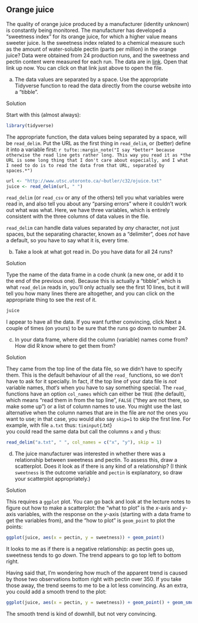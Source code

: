 ##  Orange juice


 The quality of orange juice produced by a manufacturer
(identity unknown) is constantly being monitored. The manufacturer has
developed a "sweetness index" for its orange juice, for which a
higher value means sweeter juice. Is the sweetness index related to a
chemical measure such as the amount of water-soluble pectin (parts per
million) in the
orange juice? Data were obtained from 24 production runs, and the
sweetness and pectin content were measured for each run. The data are
in [link](http://www.utsc.utoronto.ca/~butler/c32/ojuice.txt). Open that
link up now. You can click on that link just above to open the file.



(a) The data values are separated by a space. Use the appropriate
Tidyverse function to read the data directly from the course website
into a "tibble".


Solution


Start with this (almost always):

```r
library(tidyverse)
```

 

The appropriate function, the data values being separated by a space,
will be `read_delim`. Put the URL as the first thing in
`read_delim`, or (better) define it into a variable
first:
`r tufte::margin_note("I say *better* because otherwise the read line gets rather long. This way you read it as *the URL is some long thing that I don't care about especially, and I what I need to do is to read the data from that URL, separated by spaces.*")`

```r
url <- "http://www.utsc.utoronto.ca/~butler/c32/ojuice.txt"
juice <- read_delim(url, " ")
```

 

`read_delim` (or `read_csv` or any of the others) tell
you what variables were read in, and also tell you about any "parsing errors" 
where it couldn't work out what was what. Here, we have three
variables, which is entirely consistent with the three columns of data
values in the file.

`read_delim` can handle data values separated by *any*
character, not just spaces, but the separating character, known as a
"delimiter", does *not* have a default, so you have to say what
it is, every time.




(b) Take a look at what got read in. Do you
have data for all 24 runs? 


Solution


Type the name of the data frame in a code chunk (a new one, or
add it to the end of the previous one). Because this is actually
a "tibble", which is what `read_delim` reads in,
you'll only actually see the first 10 lines, but it will tell
you how many lines there are altogether, and you can click on
the appropriate thing to see the rest of it.
```r
juice
```

 

I appear to have all the data. If you want further convincing, click
Next a couple of times (on yours) to be sure that the runs go down to
number 24.



(c) In your data frame, where did the column (variable) names
come from? How did R know where to get them from?


Solution


They came from the top line of the data file, so we didn't 
have to specify them. This is the default behaviour of all the
`read_` functions, so we don't have to ask for it
specially. 
In fact, if the top line of your data file is
*not* variable names, *that's* when you have to say
something special. The `read_` functions have an
option `col_names` which can either be `TRUE`
(the default), which means "read them in from the top line",
`FALSE` ("they are not there, so make some up") or a
list of column names to use. You might use the last
alternative when the column names that are in the file are
*not* the ones you want to use; in that case, you would
also say `skip=1` to skip the first line. For example,
with file `a.txt` thus:
`timinput{`.txt}        
you could read the same data but call the columns `x` and
`y` thus:

```r
read_delim("a.txt", " ", col_names = c("x", "y"), skip = 1)
```

         



(d) The juice manufacturer was interested in whether there was a
relationship between sweetness and pectin. To assess this, draw a
scatterplot.  Does it look as if there is any kind of a
relationship? (I think `sweetness` is the outcome variable
and `pectin` is explanatory, so draw your scatterplot
appropriately.) 


Solution


This requires a `ggplot` plot. You can go back and look
at the lecture notes to figure out how to make a scatterplot:
the "what to plot" is the $x$-axis and $y$-axis variables,
with the response on the $y$-axis (starting with a data frame
to get the variables from),  and the "how to plot" is
`geom_point` to plot the points:
```r
ggplot(juice, aes(x = pectin, y = sweetness)) + geom_point()
```

         

It looks to me as if there is a negative relationship: as pectin goes
up, sweetness tends to go *down*. The trend appears to go top
left to bottom right. 

Having said that, I'm wondering how much of the
apparent trend is caused by those two observations bottom right with
pectin over 350. If you take those away, the trend seems to me to be a
lot less convincing. As an extra, you could add a smooth trend to the plot:

```r
ggplot(juice, aes(x = pectin, y = sweetness)) + geom_point() + geom_smooth()
```

         
The smooth trend is kind of downhill, but not very convincing.




